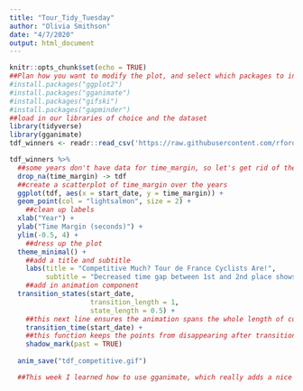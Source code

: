 ---
title: "Tour_Tidy_Tuesday"
author: "Olivia Smithson"
date: "4/7/2020"
output: html_document
---

```{r setup, include=FALSE}
knitr::opts_chunk$set(echo = TRUE)
##Plan how you want to modify the plot, and select which packages to install
#install.packages("ggplot2")
#install.packages("gganimate")
#install.packages("gifski")
#install.packages("gapminder")
##load in our libraries of choice and the dataset
library(tidyverse)
library(gganimate)
tdf_winners <- readr::read_csv('https://raw.githubusercontent.com/rfordatascience/tidytuesday/master/data/2020/2020-04-07/tdf_winners.csv')
```

```{r, fig.height=4, fig.width=9}
tdf_winners %>%
  ##some years don't have data for time_margin, so let's get rid of them
  drop_na(time_margin) -> tdf
  ##create a scatterplot of time_margin over the years
  ggplot(tdf, aes(x = start_date, y = time_margin)) +
  geom_point(col = "lightsalmon", size = 2) + 
    ##clean up labels
  xlab("Year") +
  ylab("Time Margin (seconds)") +
  ylim(-0.5, 4) +
    ##dress up the plot
  theme_minimal() +
    ##add a title and subtitle
    labs(title = "Competitive Much? Tour de France Cyclists Are!",
         subtitle = "Decreased time gap between 1st and 2nd place shows an increase in competition over the years") +
    ##add in animation component
  transition_states(start_date, 
                    transition_length = 1,
                    state_length = 0.5) +
    ##this next line ensures the animation spans the whole length of code
    transition_time(start_date) +
    ##this function keeps the points from disappearing after transition
    shadow_mark(past = TRUE)
  
  anim_save("tdf_competitive.gif")

  ##This week I learned how to use gganimate, which really adds a nice visual component to a dataset showing trends over time. I had to figure out why the animation wasn't spanning the whole dataset, which led to me using multiple functions from the gganimate package until I found one (transition_time) that suited my variables from the dataframe. I also practiced with drop_na because that's an incredibly useful tool in data interpretation. 

```
